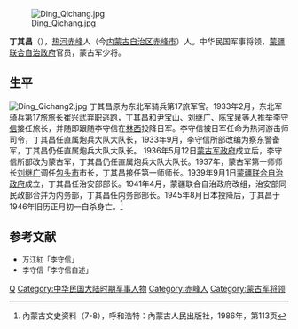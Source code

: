 [[File:Ding_Qichang.jpg|thumb]]

'''丁其昌'''（{{bd|1901年||1946年|}}），[[热河|热河]][[赤峰|赤峰]]人（今[[内蒙古自治区|内蒙古自治区]][[赤峰市|赤峰市]]）人。中华民国军事将领，[[蒙疆联合自治政府|蒙疆联合自治政府]]官员，蒙古军少将。

==生平==
[[File:Ding_Qichang2.jpg|thumb]]
丁其昌原为东北军骑兵第17旅军官。1933年2月，东北军骑兵第17旅旅长[[崔兴武|崔兴武]]弃职逃跑，丁其昌和[[尹宝山|尹宝山]]、[[刘继广|刘继广]]、[[陈宝泉_(军事将领)|陈宝泉]]等人推举[[李守信_(1892年)|李守信]]接任旅长，并随即跟随李守信在[[林西|林西]]投降日军。李守信被日军任命为热河游击师司令，丁其昌任直属炮兵大队大队长，1933年9月，李守信所部改编为察东警备军，丁其昌仍任直属炮兵大队大队长。 1936年5月12日[[蒙古军政府|蒙古军政府]]成立后，李守信所部改为蒙古军，丁其昌仍任直属炮兵大队大队长。1937年，蒙古军第一师师长[[刘继广|刘继广]]调任[[包头市|包头市]]市长，丁其昌接任第一师师长。1939年9月1日[[蒙疆联合自治政府|蒙疆联合自治政府]]成立，丁其昌任治安部部长。1941年4月，蒙疆联合自治政府改组，治安部同民政部合并为内务部，丁其昌任内务部部长。1945年8月日本投降后，丁其昌于1946年旧历正月初一自杀身亡。<ref>內蒙古文史资料（7-8），呼和浩特：內蒙古人民出版社，1986年，第113页</ref>

==参考文献==
{{commonscat|Ding Qichang}}
{{reflist}}
* <span style="font-size:90%;">万江紅「李守信」{{Cite book<!--|和書-->|author = [[中国社会科学院|中国社会科学院]]近代史研究所|title = 民国人物传 第11巻|year = 2002|publisher = [[中華書局|中華書局]]|isbn = 7-101-02394-0}}</span>
* <span style="font-size:90%;">李守信「李守信自述」{{Cite book<!--|和書-->|author = 中国人民政治协商会议内蒙古自治区委员会文史资料研究委员会编|title = 内蒙古文史资料第二十辑 |year = 1985|publisher = |isbn = }}</span>

{{DEFAULTSORT:Ding丁}}
[[Category:丁姓|Q]]
[[Category:中华民国大陆时期军事人物|Category:中华民国大陆时期军事人物]]
[[Category:赤峰人|Category:赤峰人]]
[[Category:蒙古军将领|Category:蒙古军将领]]